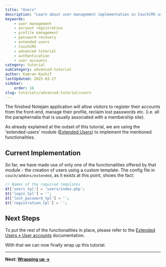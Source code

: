 ---
title: "Users"
description: "Learn about user management implementation in CouchCMS using the extended-users module, including account registration, profile management, and password recovery."
keywords:
    - user management
    - account registration
    - profile management
    - password recovery
    - extended users
    - CouchCMS
    - advanced tutorial
    - authentication
    - user accounts
category: tutorial
subCategory: advanced-tutorial
author: Kamran Kashif
lastUpdated: 2025-03-27
sidebar:
    order: 16
slug: tutorials/advanced-tutorial/users
---

The finished Notejam application will allow visitors to register their accounts from the front-end, manage their profile, reclaim lost passwords etc. (i.e. all the paraphernalia that is usually associated with a membership site).

As already explained at the outset of this tutorial, we are using the 'extended-users' module ([Extended Users](../../concepts/extended-users)) to implement the mentioned functionalities.

## Current Implementation

So far, we have made use of only one of the functionalities offered by that module - the creation of users using a custom template. The config file in `couch/addons/extended`, as it exists at this point, shows the fact:

```php title="couch/addons/extended/config.php - Extended Users Configuration"
// Names of the required templates
$t['users_tpl'] = 'users/index.php';
$t['login_tpl'] = '';
$t['lost_password_tpl'] = '';
$t['registration_tpl'] = '';
```

## Next Steps

To put the rest of the functionalities in place, please refer to the [Extended Users » User accounts](../../concepts/extended-users#user-accounts) documentation.

With that we can now finally wrap up this tutorial.

---

**Next: [Wrapping up →](../wrapping-up/)**
